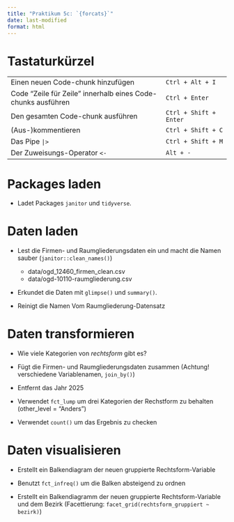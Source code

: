 ```yaml
---
title: "Praktikum 5c: `{forcats}`"
date: last-modified
format: html
---
```


# Tastaturkürzel

|  |  |
|---------------------------------------------------|---------------------|
| Einen neuen Code-chunk hinzufügen | `Ctrl + Alt + I` |
| Code "Zeile für Zeile" innerhalb eines Code-chunks ausführen | `Ctrl + Enter` |
| Den gesamten Code-chunk ausführen | `Ctrl + Shift + Enter` |
| (Aus-)kommentieren | `Ctrl + Shift + C` |
| Das Pipe `|>` | `Ctrl + Shift + M` |
| Der Zuweisungs-Operator `<-` | `Alt + -` |

# Packages laden

- Ladet Packages `janitor` und `tidyverse`.

# Daten laden

- Lest die Firmen- und Raumgliederungsdaten ein und macht die Namen sauber (`janitor::clean_names()`)

    - data/ogd_12460_firmen_clean.csv
    - data/ogd-10110-raumgliederung.csv

- Erkundet die Daten mit `glimpse()` und `summary()`.

- Reinigt die Namen Vom Raumgliederung-Datensatz

# Daten transformieren

- Wie viele Kategorien von *rechtsform* gibt es?

- Fügt die Firmen- und Raumgliederungsdaten zusammen (Achtung! verschiedene Variablenamen, `join_by()`)

- Entfernt das Jahr 2025

- Verwendet `fct_lump` um drei Kategorien der Rechstform zu behalten (other_level = "Anders")

- Verwendet `count()` um das Ergebnis zu checken

# Daten visualisieren

- Erstellt ein Balkendiagram der neuen gruppierte Rechtsform-Variable

- Benutzt `fct_infreq()` um die Balken absteigend zu ordnen 

- Erstellt ein Balkendiagramm der neuen gruppierte Rechtsform-Variable und dem Bezirk (Facettierung: `facet_grid(rechtsform_gruppiert ~ bezirk)`)